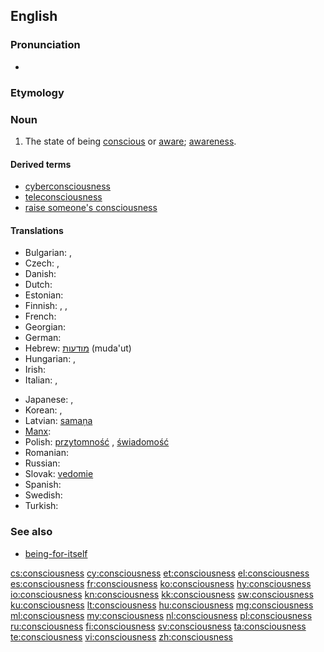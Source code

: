 ==English==

===Pronunciation===
* {{audio|en-us-consciousness.ogg|Audio (US)}}

===Etymology===
{{suffix|conscious|ness}}

===Noun===
{{wikipedia}}
{{en-noun|es|-}}

# The state of being [[conscious]] or [[aware]]; [[awareness]].

====Derived terms====
* [[cyberconsciousness]]
* [[teleconsciousness]]
* [[raise someone's consciousness]]

====Translations====
{{trans-top|awareness}}
* Bulgarian: {{t|bg|съзнание|n}},  {{t|bg|съзнателност|f}}
* Czech: {{t-|cs|vědomí|n}},  {{t-|cs|uvědomění|n}}
* Danish: {{t|da|bevidsthed}}
* Dutch: {{t+|nl|bewustzijn|n}}
* Estonian: {{t-|et|teadvus}}
* Finnish: {{t-|fi|tajunta}}, {{t-|fi|tietoisuus}}, {{t-|fi|taju}}
* French: {{t+|fr|conscience|f}}
* Georgian: {{t|ka|ცნობიერება|tr=tsnobiereba|sc=Geor}}
* German: {{t+|de|Bewusstsein|n}}
* Hebrew: [[מודעות]] (muda'ut) {{f}}
* Hungarian: {{t|hu|tudatosság}}, {{t+|hu|tudat}}
* Irish: {{t-|ga|comhfhios|m|xs=Irish}}
* Italian: {{t+|it|conoscenza|f}}, {{t+|it|coscienza|f}}
{{trans-mid}}
* Japanese: {{t+|ja|意識|tr=ishiki}}, {{t-|ja|人心地|tr=hitogokochi}}
* Korean: {{t+|ko|의식|tr=uisik|sc=Hang}},  {{t|ko|자각|tr=jagak|sc=Hang}}
* Latvian: [[samaņa]]  {{n}}
* [[Manx]]: {{t|gv|co-yssaght|f}}
* Polish: [[przytomność]] {{f}}, [[świadomość]] {{f}}
* Romanian: {{t-|ro|conștiință|f}}
* Russian: {{t+|ru|сознание|n|tr=soznánije}}
* Slovak: [[vedomie]]  {{n}}
* Spanish: {{t+|es|conciencia}}
* Swedish: {{t+|sv|medvetande|n}}
* Turkish: {{t+|tr|bilinç}}
{{trans-bottom}}

===See also===
* [[being-for-itself]]

[[cs:consciousness]]
[[cy:consciousness]]
[[et:consciousness]]
[[el:consciousness]]
[[es:consciousness]]
[[fr:consciousness]]
[[ko:consciousness]]
[[hy:consciousness]]
[[io:consciousness]]
[[kn:consciousness]]
[[kk:consciousness]]
[[sw:consciousness]]
[[ku:consciousness]]
[[lt:consciousness]]
[[hu:consciousness]]
[[mg:consciousness]]
[[ml:consciousness]]
[[my:consciousness]]
[[nl:consciousness]]
[[pl:consciousness]]
[[ru:consciousness]]
[[fi:consciousness]]
[[sv:consciousness]]
[[ta:consciousness]]
[[te:consciousness]]
[[vi:consciousness]]
[[zh:consciousness]]